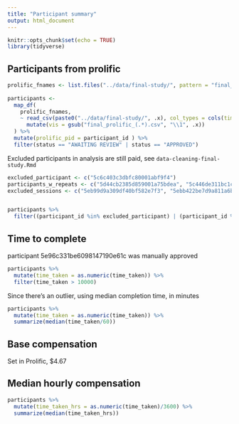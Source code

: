 ```yaml
---
title: "Participant summary"
output: html_document
---
```


```r
knitr::opts_chunk$set(echo = TRUE)
library(tidyverse)
```


## Participants from prolific

```r
prolific_fnames <- list.files("../data/final-study/", pattern = "final_prolific_(.+).csv")
  
participants <- 
  map_df(
    prolific_fnames,
    ~ read_csv(paste0("../data/final-study/", .x), col_types = cols(time_taken = col_character())) %>%
      mutate(vis = gsub("final_prolific_(.*).csv", "\\1", .x))
  ) %>%
  mutate(prolific_pid = participant_id ) %>%
  filter(status == "AWAITING REVIEW" | status == "APPROVED")
```

Excluded participants in analysis are still paid, see `data-cleaning-final-study.Rmd`

```r
excluded_participant <- c("5c6c403c3dbfc80001abf9f4")
participants_w_repeats <- c("5d44cb2385d859001a75bdea", "5c446de311bc1c0001fff3fe", "5eaf6d165753b3670ba59587")
excluded_sessions <- c("5eb99d9a309df40bf582e7f3", "5ebb422be7d9a811a6b845c0", "5ebdb036e779750e69dc04e5")


participants %>%
  filter((participant_id %in% excluded_participant) | (participant_id %in% participants_w_repeats)) 
```

## Time to complete

participant 5e96c331be6098147190e61c was manually approved 

```r
participants %>%
  mutate(time_taken = as.numeric(time_taken)) %>%
  filter(time_taken > 10000)
```

Since there's an outlier, using median completion time, in minutes

```r
participants %>%
  mutate(time_taken = as.numeric(time_taken)) %>%
  summarize(median(time_taken/60))
```

## Base compensation

Set in Prolific,  $4.67

## Median hourly compensation

```r
participants %>%
  mutate(time_taken_hrs = as.numeric(time_taken)/3600) %>%
  summarize(median(time_taken_hrs))
```

